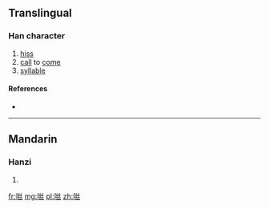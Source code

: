 {{also|噝}}
==Translingual==

===Han character===
{{Han char|rn=30|rad=口|as=05|sn=8|four=|canj=RVVM|ids=⿰口丝}}

# [[hiss]]
# [[call]] to [[come]]
# [[syllable]]

====References====
* {{Han ref|kx=0185.211|hdz=10611.010|uh=549D|ud=21661}}

----

==Mandarin==

===Hanzi===
{{cmn-hanzi|tra=噝|pin=[[sī]] ([[si1]])|wg=ssu<sup>1</sup>}}

# {{defn|lang=cmn|sort=口05}}

[[fr:咝]]
[[mg:咝]]
[[pl:咝]]
[[zh:咝]]